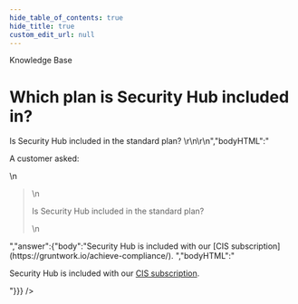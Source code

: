 ```yaml
---
hide_table_of_contents: true
hide_title: true
custom_edit_url: null
---
```



<CenterLayout>
<span class="title">Knowledge Base</span>
<h1>Which plan is Security Hub included in?</h1>
<GitHub json={{"id":"D_kwDOF8slf84AOB0h","number":55,"author":{"login":"zackproser"},"title":"Which plan is Security Hub included in?","body":"A customer asked: \r\n> Is Security Hub included in the standard plan? \r\n\r\n","bodyHTML":"<p dir=\"auto\">A customer asked:</p>\n<blockquote>\n<p dir=\"auto\">Is Security Hub included in the standard plan?</p>\n</blockquote>","answer":{"body":"Security Hub is included with our [CIS subscription](https://gruntwork.io/achieve-compliance/). ","bodyHTML":"<p dir=\"auto\">Security Hub is included with our <a href=\"https://gruntwork.io/achieve-compliance/\" rel=\"nofollow\">CIS subscription</a>.</p>"}}} />

</CenterLayout>
  

<!-- ##DOCS-SOURCER-START
{
  "sourcePlugin": "github-discussions",
  "hash": "f174e8aa4509fd0132598af7f457d160"
}
##DOCS-SOURCER-END -->
